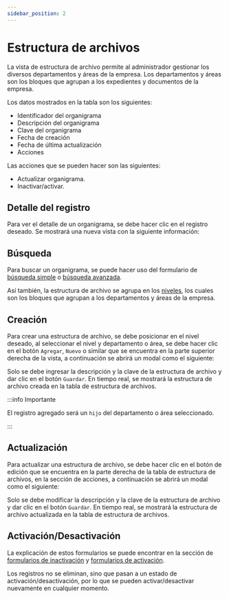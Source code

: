 ```yaml
---
sidebar_position: 2
---
```



# Estructura de archivos

La vista de estructura de archivo permite al administrador gestionar los diversos departamentos y áreas de la empresa. Los departamentos y áreas son los bloques que agrupan a los expedientes y documentos de la empresa.

<ImageDiv src="/img/work/opr/estructura-archivos/table-of-organigramas-innactivated.png" alt="Table Estructura de archivos" />

Los datos mostrados en la tabla son los siguientes:

* Identificador del organigrama
* Descripción del organigrama
* Clave del organigrama
* Fecha de creación
* Fecha de última actualización
* Acciones

Las acciones que se pueden hacer son las siguientes:

* Actualizar organigrama.
* Inactivar/activar.

## Detalle del registro

Para ver el detalle de un organigrama, se debe hacer clic en el registro deseado. Se mostrará una nueva vista con la siguiente información:

<ImageDiv src="/img/work/opr/estructura-archivos/show-organigrama.png" alt="Show Organigrama" />

## Búsqueda

Para buscar un organigrama, se puede hacer uso del formulario de [búsqueda simple](/docs/genericos/formularios#búsqueda-simple) o [búsqueda avanzada](/docs/genericos/formularios#búsqueda-avanzada).

Así también, la estructura de archivo se agrupa en los [niveles](/docs/area-operacion/niveles), los cuales son los bloques que agrupan a los departamentos y áreas de la empresa.

<ImageDiv src="/img/work/opr/estructura-archivos/select-afectable-organigrama-by-niveles.png" alt="Filter Organigrama" />

## Creación

Para crear una estructura de archivo, se debe posicionar en el nivel deseado, al seleccionar el nivel y departamento o área, se debe hacer clic en el botón `Agregar`, `Nuevo` o similar que se encuentra en la parte superior derecha de la vista, a continuación se abrirá un modal como el siguiente:

<ImageDiv src="/img/work/opr/estructura-archivos/form-new-organigrama.png" alt="New Organigrama" />

Solo se debe ingresar la descripción y la clave de la estructura de archivo y dar clic en el botón `Guardar`. En tiempo real, se mostrará la estructura de archivo creada en la tabla de estructura de archivos.

:::info Importante

El registro agregado será un `hijo` del departamento o área seleccionado.

:::

## Actualización

Para actualizar una estructura de archivo, se debe hacer clic en el botón de edición que se encuentra en la parte derecha de la tabla de estructura de archivos, en la sección de acciones, a continuación se abrirá un modal como el siguiente:

<ImageDiv src="/img/work/opr/estructura-archivos/form-edit-organigrama.png" alt="Edit Organigrama" />

Solo se debe modificar la descripción y la clave de la estructura de archivo y dar clic en el botón `Guardar`. En tiempo real, se mostrará la estructura de archivo actualizada en la tabla de estructura de archivos.

## Activación/Desactivación

La explicación de estos formularios se puede encontrar en la sección de [formularios de inactivación](/docs/genericos/formularios#formulario-de-inactivación) y [formularios de activación](/docs/genericos/formularios#formulario-de-activación).

Los registros no se eliminan, sino que pasan a un estado de activación/desactivación, por lo que se pueden activar/desactivar nuevamente en cualquier momento.
